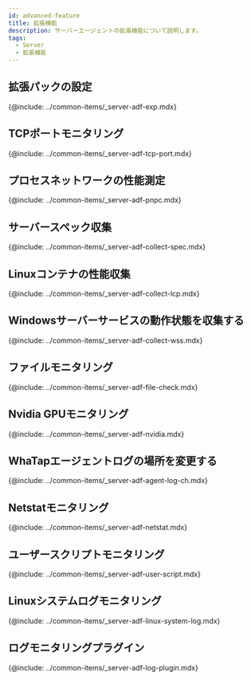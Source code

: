 ```yaml
---
id: advanced-feature
title: 拡張機能
description: サーバーエージェントの拡張機能について説明します。
tags:
  - Server
  - 拡張機能
---
```



## 拡張パックの設定

{@include: ../common-items/_server-adf-exp.mdx} 

## TCPポートモニタリング

{@include: ../common-items/_server-adf-tcp-port.mdx}

## プロセスネットワークの性能測定

{@include: ../common-items/_server-adf-pnpc.mdx}

## サーバースペック収集

{@include: ../common-items/_server-adf-collect-spec.mdx}

## Linuxコンテナの性能収集

{@include: ../common-items/_server-adf-collect-lcp.mdx}

## Windowsサーバーサービスの動作状態を収集する

{@include: ../common-items/_server-adf-collect-wss.mdx} 

## ファイルモニタリング

{@include: ../common-items/_server-adf-file-check.mdx}  

## Nvidia GPUモニタリング

{@include: ../common-items/_server-adf-nvidia.mdx} 

## WhaTapエージェントログの場所を変更する

{@include: ../common-items/_server-adf-agent-log-ch.mdx}

## Netstatモニタリング

{@include: ../common-items/_server-adf-netstat.mdx}

## ユーザースクリプトモニタリング

{@include: ../common-items/_server-adf-user-script.mdx}

## Linuxシステムログモニタリング

{@include: ../common-items/_server-adf-linux-system-log.mdx}

## ログモニタリングプラグイン

{@include: ../common-items/_server-adf-log-plugin.mdx}
